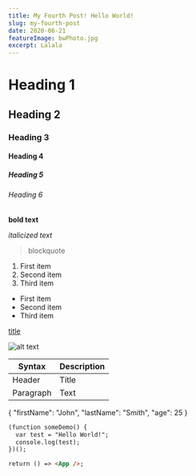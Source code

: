 ```yaml
---
title: My Fourth Post! Hello World!
slug: my-fourth-post
date: 2020-06-21
featureImage: bwPhoto.jpg
excerpt: Lalala
---
```


# Heading 1

## Heading 2

### Heading 3

#### Heading 4

##### Heading 5

###### Heading 6

 **bold text**

*italicized text*

> blockquote

1. First item
2. Second item
3. Third item

- First item
- Second item
- Third item

[title](https://www.example.com)

![alt text](image.jpg)

| Syntax | Description |
| ----------- | ----------- |
| Header | Title |
| Paragraph | Text |

{
  "firstName": "John",
  "lastName": "Smith",
  "age": 25
}

```html
(function someDemo() {
  var test = "Hello World!";
  console.log(test);
})();

return () => <App />;

```